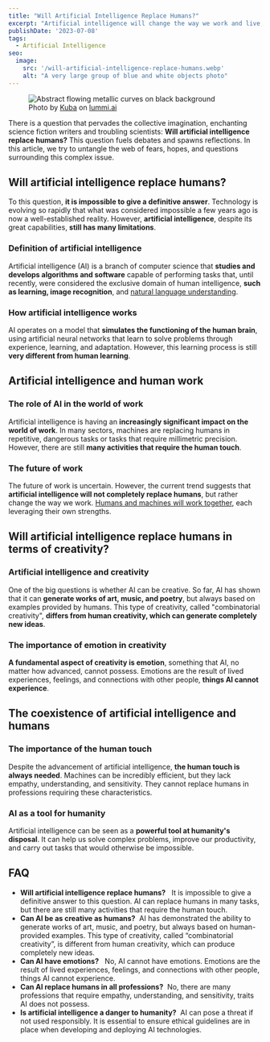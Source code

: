 ```yaml
---
title: "Will Artificial Intelligence Replace Humans?"
excerpt: "Artificial intelligence will change the way we work and live, but can it really replace humans? Let's explore limits and capabilities of this technology."
publishDate: '2023-07-08'
tags:
  - Artificial Intelligence
seo:
  image:
    src: '/will-artificial-intelligence-replace-humans.webp'
    alt: "A very large group of blue and white objects photo"
---
```


<figure>
  <Image 
    id="cover-img" 
    src={coverImage} 
    loading="eager" 
    priority={true}
    alt="Abstract flowing metallic curves on black background" 
  />
  <figcaption>
    Photo by <a href="https://www.lummi.ai/creator/kubadesign">Kuba</a> on <a href="https://www.lummi.ai/">lummi.ai</a>
  </figcaption>
</figure>

There is a question that pervades the collective imagination, enchanting science fiction writers and troubling scientists: **Will artificial intelligence replace humans?** This question fuels debates and spawns reflections. In this article, we try to untangle the web of fears, hopes, and questions surrounding this complex issue.

## Will artificial intelligence replace humans?

To this question, **it is impossible to give a definitive answer**. Technology is evolving so rapidly that what was considered impossible a few years ago is now a well-established reality. However, **artificial intelligence**, despite its great capabilities, **still has many limitations**.

### Definition of artificial intelligence

Artificial intelligence (AI) is a branch of computer science that **studies and develops algorithms and software** capable of performing tasks that, until recently, were considered the exclusive domain of human intelligence, **such as learning, image recognition**, and [natural language understanding](https://www.ibm.com/topics/natural-language-processing).

### How artificial intelligence works

AI operates on a model that **simulates the functioning of the human brain**, using artificial neural networks that learn to solve problems through experience, learning, and adaptation. However, this learning process is still **very different from human learning**.

## Artificial intelligence and human work

### The role of AI in the world of work

Artificial intelligence is having an **increasingly significant impact on the world of work**. In many sectors, machines are replacing humans in repetitive, dangerous tasks or tasks that require millimetric precision. However, there are still **many activities that require the human touch**.

### The future of work

The future of work is uncertain. However, the current trend suggests that **artificial intelligence will not completely replace humans**, but rather change the way we work. [Humans and machines will work together](https://hbr.org/2018/07/collaborative-intelligence-humans-and-ai-are-joining-forces), each leveraging their own strengths.

## Will artificial intelligence replace humans in terms of creativity?

### Artificial intelligence and creativity

One of the big questions is whether AI can be creative. So far, AI has shown that it can **generate works of art, music, and poetry**, but always based on examples provided by humans. This type of creativity, called "combinatorial creativity", **differs from human creativity, which can generate completely new ideas**.

### The importance of emotion in creativity

**A fundamental aspect of creativity is emotion**, something that AI, no matter how advanced, cannot possess. Emotions are the result of lived experiences, feelings, and connections with other people, **things AI cannot experience**.

## The coexistence of artificial intelligence and humans

### The importance of the human touch

Despite the advancement of artificial intelligence, **the human touch is always needed**. Machines can be incredibly efficient, but they lack empathy, understanding, and sensitivity. They cannot replace humans in professions requiring these characteristics.

### AI as a tool for humanity

Artificial intelligence can be seen as a **powerful tool at humanity's disposal**. It can help us solve complex problems, improve our productivity, and carry out tasks that would otherwise be impossible.

## FAQ

- **Will artificial intelligence replace humans?**   It is impossible to give a definitive answer to this question. AI can replace humans in many tasks, but there are still many activities that require the human touch.
- **Can AI be as creative as humans?**  AI has demonstrated the ability to generate works of art, music, and poetry, but always based on human-provided examples. This type of creativity, called “combinatorial creativity”, is different from human creativity, which can produce completely new ideas.
- **Can AI have emotions?**   No, AI cannot have emotions. Emotions are the result of lived experiences, feelings, and connections with other people, things AI cannot experience.
- **Can AI replace humans in all professions?**  No, there are many professions that require empathy, understanding, and sensitivity, traits AI does not possess.
- **Is artificial intelligence a danger to humanity?**  AI can pose a threat if not used responsibly. It is essential to ensure ethical guidelines are in place when developing and deploying AI technologies.
